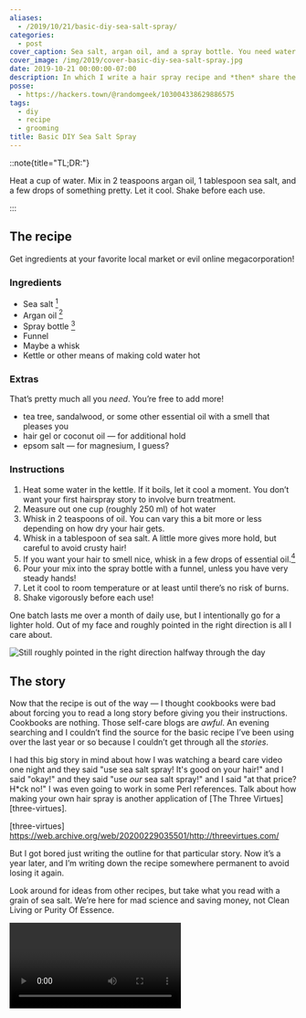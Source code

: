 ```yaml
---
aliases:
  - /2019/10/21/basic-diy-sea-salt-spray/
categories:
  - post
cover_caption: Sea salt, argan oil, and a spray bottle. You need water too.
cover_image: /img/2019/cover-basic-diy-sea-salt-spray.jpg
date: 2019-10-21 00:00:00-07:00
description: In which I write a hair spray recipe and *then* share the story
posse:
  - https://hackers.town/@randomgeek/103004338629886575
tags:
  - diy
  - recipe
  - grooming
title: Basic DIY Sea Salt Spray
---
```


::note{title="TL;DR:"}

Heat a cup of water. Mix in 2 teaspoons argan oil, 1 tablespoon sea
salt, and a few drops of something pretty. Let it cool. Shake before
each use.

:::

## The recipe

Get ingredients at your favorite local market or evil online
megacorporation!

### Ingredients

- Sea salt [^1]
- Argan oil [^2]
- Spray bottle [^3]
- Funnel
- Maybe a whisk
- Kettle or other means of making cold water hot

[^1]: Use Dead Sea Celtic Himalayan Pink Salt if makes you happy\!
[^2]: Avocado oil is fine. Olive oil is okay, but use less — it’s thicker
[^3]: Preferably made of glass, since it’s going to hold hot water

### Extras

That’s pretty much all you *need*. You’re free to add more\!

- tea tree, sandalwood, or some other essential oil with a smell that
  pleases you
- hair gel or coconut oil — for additional hold
- epsom salt — for magnesium, I guess?

### Instructions

1. Heat some water in the kettle. If it boils, let it cool a moment.
   You don’t want your first hairspray story to involve burn treatment.
2. Measure out one cup (roughly 250 ml) of hot water
3. Whisk in 2 teaspoons of oil. You can vary this a bit more or less
   depending on how dry your hair gets.
4. Whisk in a tablespoon of sea salt. A little more gives more hold,
   but careful to avoid crusty hair\!
5. If you want your hair to smell nice, whisk in a few drops of essential oil.[^4]
6. Pour your mix into the spray bottle with a funnel, unless you have
   very steady hands\!
7. Let it cool to room temperature or at least until there’s no risk of burns.
8. Shake vigorously before each use\!

[^4]: I tried beard oil once and it added nothing. Too diluted already
      maybe. Use a proper essential oil — or invent your own mix\!

One batch lasts me over a month of daily use, but I intentionally go for
a lighter hold. Out of my face and roughly pointed in the right
direction is all I care about.

![Still roughly pointed in the right direction halfway through the day](@img/2019/me.jpg)

## The story

Now that the recipe is out of the way — I thought cookbooks were bad
about forcing you to read a long story before giving you their
instructions. Cookbooks are nothing. Those self-care blogs are *awful*.
An evening searching and I couldn’t find the source for the basic recipe
I’ve been using over the last year or so because I couldn’t get through
all the *stories*.

I had this big story in mind about how I was watching a beard care video one night and they said "use sea salt spray! It's good on your hair!"
and I said "okay!"
and they said "use *our* sea salt spray!"
and I said "at that price? H\*ck no!"
I was even going to work in some Perl references.
Talk about how making your own hair spray is another application of [The Three Virtues][three-virtues].

[three-virtues] https://web.archive.org/web/20200229035501/http://threevirtues.com/

But I got bored just writing the outline for that particular story. Now
it’s a year later, and I’m writing down the recipe somewhere permanent
to avoid losing it again.

Look around for ideas from other recipes, but take what you read with a
grain of sea salt. We’re here for mad science and saving money, not
Clean Living or Purity Of Essence.

<Video id="iyj_D2ivwS4" />

Anyways.

This recipe is what I came up with last night after giving up on my
search. You can find many recipes with varying ingredients and
proportions. Experiment. Figure out what works for you.

Then write it down somewhere so you aren’t making something up again
when you run out.

:::note{title="Epilogue"}

I found the recipe I started with\! [Gimme Some
Oven](https://www.gimmesomeoven.com/diy/diy-sea-salt-texturizing-hair-spray/)
has the information you need. Not much different than what you’ll find
here, though with less Dr. Strangelove.

:::
